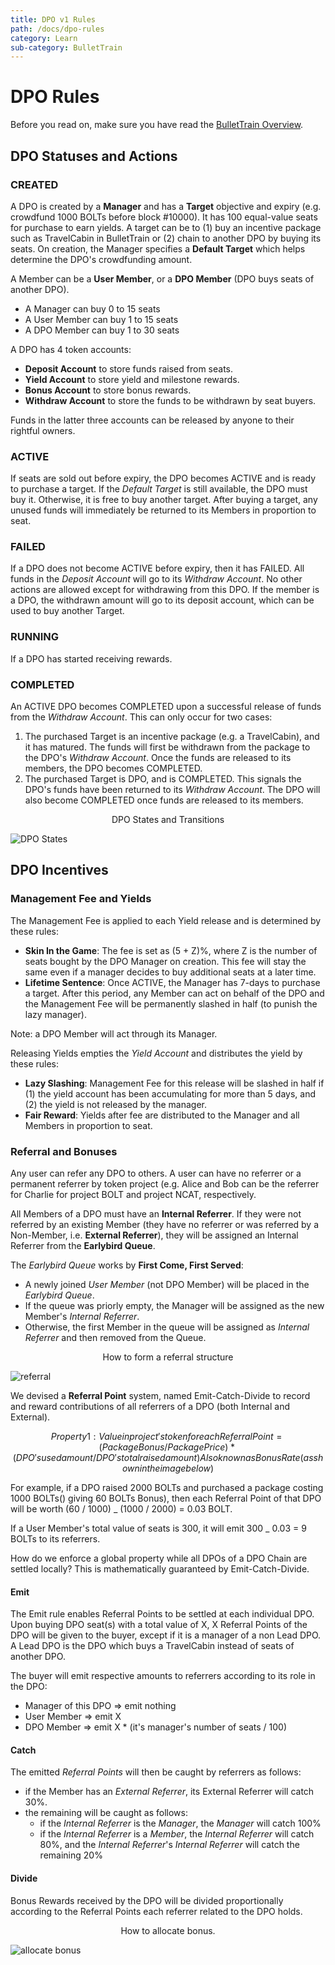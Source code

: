 ```yaml
---
title: DPO v1 Rules
path: /docs/dpo-rules
category: Learn
sub-category: BulletTrain
---
```


# DPO Rules

Before you read on, make sure you have read the [BulletTrain Overview](/docs/bullettrain).

## DPO Statuses and Actions

### CREATED

A DPO is created by a **Manager** and has a **Target** objective and expiry (e.g. crowdfund 1000 BOLTs before block #10000).
It has 100 equal-value seats for purchase to earn yields.
A target can be to (1) buy an incentive package such as TravelCabin in BulletTrain or (2) chain to another DPO by buying its seats. 
On creation, the Manager specifies a **Default Target** which helps determine the DPO's crowdfunding amount.

A Member can be a **User Member**, or a **DPO Member** (DPO buys seats of another DPO).

- A Manager can buy 0 to 15 seats
- A User Member can buy 1 to 15 seats
- A DPO Member can buy 1 to 30 seats

A DPO has 4 token accounts:

- **Deposit Account** to store funds raised from seats.
- **Yield Account** to store yield and milestone rewards.
- **Bonus Account** to store bonus rewards.
- **Withdraw Account** to store the funds to be withdrawn by seat buyers.

Funds in the latter three accounts can be released by anyone to their rightful owners.

### ACTIVE

If seats are sold out before expiry, the DPO becomes ACTIVE and is ready to purchase a target. If the _Default Target_ is still available, the DPO must buy it. Otherwise, it is free to buy another target. After buying a target, any unused funds will immediately be returned to its Members in proportion to seat.

### FAILED

If a DPO does not become ACTIVE before expiry, then it has FAILED. All funds in the _Deposit Account_ will go to its _Withdraw Account_. No other actions are allowed except for withdrawing from this DPO. If the member is a DPO, the withdrawn amount will go to its deposit account, which can be used to buy another Target.

### RUNNING

If a DPO has started receiving rewards.

### COMPLETED

An ACTIVE DPO becomes COMPLETED upon a successful release of funds from the _Withdraw Account_. This can only occur for two cases:

1.  The purchased Target is an incentive package (e.g. a TravelCabin), and it has matured. The funds will first be withdrawn from the package to the DPO's _Withdraw Account_. Once the funds are released to its members, the DPO becomes COMPLETED.
2.  The purchased Target is DPO, and is COMPLETED. This signals the DPO's funds have been returned to its _Withdraw Account_. The DPO will also become COMPLETED once funds are released to its members.

<center>DPO States and Transitions</center>

![DPO States](../../images/info-dpo-states.png)

## DPO Incentives

### Management Fee and Yields

The Management Fee is applied to each Yield release and is determined by these rules:

- **Skin In the Game**: The fee is set as (5 + Z)%, where Z is the number of seats bought by the DPO Manager on creation. This fee will stay the same even if a manager decides to buy additional seats at a later time.
- **Lifetime Sentence**: Once ACTIVE, the Manager has 7-days to purchase a target. After this period, any Member can act on behalf of the DPO and the Management Fee will be permanently slashed in half (to punish the lazy manager).

Note: a DPO Member will act through its Manager.

Releasing Yields empties the _Yield Account_ and distributes the yield by these rules:

- **Lazy Slashing**: Management Fee for this release will be slashed in half if (1) the yield account has been accumulating for more than 5 days, and (2) the yield is not released by the manager.
- **Fair Reward**: Yields after fee are distributed to the Manager and all Members in proportion to seat.

### Referral and Bonuses

Any user can refer any DPO to others. A user can have no referrer or a permanent referrer by token project (e.g. Alice and Bob can be the referrer for Charlie for project BOLT and project NCAT, respectively.

All Members of a DPO must have an **Internal Referrer**. If they were not referred by an existing Member (they have no referrer or was referred by a Non-Member, i.e. **External Referrer**), they will be assigned an Internal Referrer from the **Earlybird Queue**.

The _Earlybird Queue_ works by **First Come, First Served**:

- A newly joined _User Member_ (not DPO Member) will be placed in the _Earlybird Queue_.
- If the queue was priorly empty, the Manager will be assigned as the new Member's _Internal Referrer_.
- Otherwise, the first Member in the queue will be assigned as _Internal Referrer_ and then removed from the Queue.

<center>How to form a referral structure</center>

![referral](../../images/info-referral.png)

We devised a **Referral Point** system, named Emit-Catch-Divide to record and reward contributions of all referrers of a DPO (both Internal and External).

```math
Property 1:
  Value in project's token for each Referral Point
      = (Package Bonus / Package Price) *
        (DPO's used amount / DPO's total raised amount)

  Also known as Bonus Rate (as shown in the image below)
```

For example, if a DPO raised 2000 BOLTs and purchased a package costing 1000 BOLTs() giving 60 BOLTs Bonus),
then each Referral Point of that DPO will be worth (60 / 1000) \_ (1000 / 2000) = 0.03 BOLT.

If a User Member's total value of seats is 300, it will emit 300 \_ 0.03 = 9 BOLTs to its referrers.

How do we enforce a global property while all DPOs of a DPO Chain are settled locally? This is mathematically guaranteed by Emit-Catch-Divide.

#### Emit

The Emit rule enables Referral Points to be settled at each individual DPO.
Upon buying DPO seat(s) with a total value of X, X Referral Points of the DPO will be given to the buyer,
except if it is a manager of a non Lead DPO. A Lead DPO is the DPO which buys a TravelCabin instead of seats of another DPO.

The buyer will emit respective amounts to referrers according to its role in the DPO:

- Manager of this DPO =&gt; emit nothing
- User Member =&gt; emit X
- DPO Member =&gt; emit X \* (it's manager's number of seats / 100)

#### Catch

The emitted _Referral Points_ will then be caught by referrers as follows:

- if the Member has an _External Referrer_, its External Referrer will catch 30%.
- the remaining will be caught as follows:
  - if the _Internal Referrer_ is the _Manager_, the _Manager_ will catch 100%
  - if the _Internal Referrer_ is a _Member_, the _Internal Referrer_ will catch 80%, and the _Internal Referrer_'s _Internal Referrer_ will catch the remaining 20%

#### Divide

Bonus Rewards received by the DPO will be divided proportionally according to the Referral Points each referrer related to the DPO holds.

<center>How to allocate bonus.</center>

![allocate bonus](../../images/info-bonus.png)
